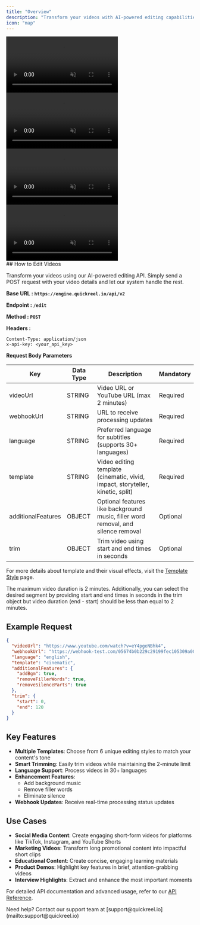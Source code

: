 ```yaml
---
title: "Overview"
description: "Transform your videos with AI-powered editing capabilities. Create engaging content with customizable templates, automated enhancements, and intelligent processing features."
icon: "map"
---
```


<div
  style={{
    display: "flex",
    flexWrap: "wrap",
    gap: "12px",
  }}
>
  <div style={{ textAlign: "center" }}>
  <video
    autoPlay
    muted
    loop
    playsInline
    style={{ width: "170px", borderRadius: "12px" }}
    src="https://d4up8b6dpeb61.cloudfront.net/videos/ai-edit-vivid.mp4"
  ></video>
</div>
<div style={{ textAlign: "center" }}>
    <video
    autoPlay
    muted
    loop
    playsInline
    style={{ width: "170px",  borderRadius: "12px" }}
    src="https://d4up8b6dpeb61.cloudfront.net/videos/ai-edit-impact.mp4"

> </video>

</div>
<div style={{ textAlign: "center" }}>
    <video
    autoPlay
    muted
    loop
    playsInline
    style={{ width: "170px",  borderRadius: "12px" }}
    src="https://d4up8b6dpeb61.cloudfront.net/videos/ai-edit-kinetic.mp4"

> </video>

</div>
<div style={{ textAlign: "center" }}>
    <video
    autoPlay
    muted
    loop
    playsInline
    style={{ width: "170px",  borderRadius: "12px" }}
    src="https://d4up8b6dpeb61.cloudfront.net/videos/ai-edit-cinematic.mp4"

> </video>

  </div>
</div>
## How to Edit Videos

Transform your videos using our AI-powered editing API. Simply send a POST request with your video details and let our system handle the rest.

**Base URL : `https://engine.quickreel.io/api/v2`**

**Endpoint : `/edit`**

**Method : `POST`**

**Headers :**

```plaintext
Content-Type: application/json
x-api-key: <your_api_key>
```

**Request Body Parameters**

| Key                | Data Type | Description                                                                       | Mandatory |
| ------------------ | --------- | --------------------------------------------------------------------------------- | --------- |
| videoUrl           | STRING    | Video URL or YouTube URL (max 2 minutes)                                          | Required  |
| webhookUrl         | STRING    | URL to receive processing updates                                                 | Required  |
| language           | STRING    | Preferred language for subtitles (supports 30+ languages)                         | Required  |
| template           | STRING    | Video editing template (cinematic, vivid, impact, storyteller, kinetic, split)    | Required  |
| additionalFeatures | OBJECT    | Optional features like background music, filler word removal, and silence removal | Optional  |
| trim               | OBJECT    | Trim video using start and end times in seconds                                   | Optional  |

For more details about template and their visual effects, visit the
[Template Style](/api-reference/AIedit/templateStyle) page.

<Warning>
  The maximum video duration is 2 minutes. Additionally, you can select the
  desired segment by providing start and end times in seconds in the trim object
  but video duration (end - start) should be less than equal to 2 minutes.
</Warning>

## Example Request

```json
{
  "videoUrl": "https://www.youtube.com/watch?v=eY4pgeNBhk4",
  "webhookUrl": "https://webhook-test.com/05674b0b229c29199fec105309a00e16",
  "language": "english",
  "template": "cinematic",
  "additionalFeatures": {
    "addBgm": true,
    "removeFillerWords": true,
    "removeSilenceParts": true
  },
  "trim": {
    "start": 0,
    "end": 120
  }
}
```

## Key Features

- **Multiple Templates**: Choose from 6 unique editing styles to match your content's tone
- **Smart Trimming**: Easily trim videos while maintaining the 2-minute limit
- **Language Support**: Process videos in 30+ languages
- **Enhancement Features**:
  - Add background music
  - Remove filler words
  - Eliminate silence
- **Webhook Updates**: Receive real-time processing status updates

## Use Cases

- **Social Media Content**: Create engaging short-form videos for platforms like TikTok, Instagram, and YouTube Shorts
- **Marketing Videos**: Transform long promotional content into impactful short clips
- **Educational Content**: Create concise, engaging learning materials
- **Product Demos**: Highlight key features in brief, attention-grabbing videos
- **Interview Highlights**: Extract and enhance the most important moments

For detailed API documentation and advanced usage, refer to our [API Reference](../gettingStarted).

<Note>
  Need help? Contact our support team at
  [support@quickreel.io](mailto:support@quickreel.io)
</Note>
